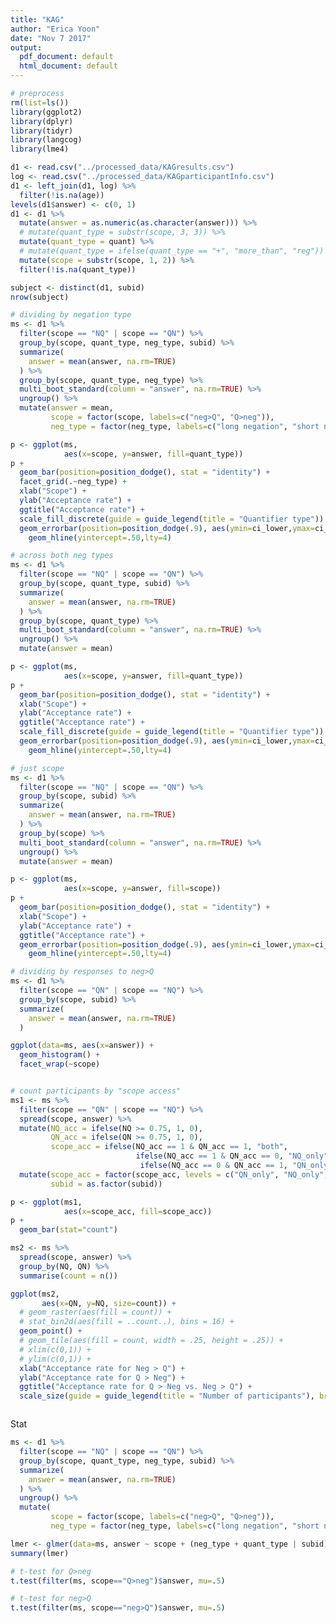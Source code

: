 ```yaml
---
title: "KAG"
author: "Erica Yoon"
date: "Nov 7 2017"
output:
  pdf_document: default
  html_document: default
---
```


```r
# preprocess
rm(list=ls())
library(ggplot2)
library(dplyr)
library(tidyr)
library(langcog)
library(lme4)

d1 <- read.csv("../processed_data/KAGresults.csv")
log <- read.csv("../processed_data/KAGparticipantInfo.csv")
d1 <- left_join(d1, log) %>%
  filter(!is.na(age)) 
levels(d1$answer) <- c(0, 1)
d1 <- d1 %>% 
  mutate(answer = as.numeric(as.character(answer))) %>%
  # mutate(quant_type = substr(scope, 3, 3)) %>%
  mutate(quant_type = quant) %>%
  # mutate(quant_type = ifelse(quant_type == "+", "more_than", "reg")) %>%
  mutate(scope = substr(scope, 1, 2)) %>%
  filter(!is.na(quant_type))

subject <- distinct(d1, subid)
nrow(subject)
```




```r
# dividing by negation type
ms <- d1 %>%
  filter(scope == "NQ" | scope == "QN") %>%
  group_by(scope, quant_type, neg_type, subid) %>%
  summarize(
    answer = mean(answer, na.rm=TRUE)
  ) %>%
  group_by(scope, quant_type, neg_type) %>%
  multi_boot_standard(column = "answer", na.rm=TRUE) %>%
  ungroup() %>%
  mutate(answer = mean,
         scope = factor(scope, labels=c("neg>Q", "Q>neg")),
         neg_type = factor(neg_type, labels=c("long negation", "short negation")))

p <- ggplot(ms, 
            aes(x=scope, y=answer, fill=quant_type))
p + 
  geom_bar(position=position_dodge(), stat = "identity") +
  facet_grid(.~neg_type) +
  xlab("Scope") +
  ylab("Acceptance rate") + 
  ggtitle("Acceptance rate") +
  scale_fill_discrete(guide = guide_legend(title = "Quantifier type")) +
  geom_errorbar(position=position_dodge(.9), aes(ymin=ci_lower,ymax=ci_upper,width=.1)) +
    geom_hline(yintercept=.50,lty=4)
```



```r
# across both neg types
ms <- d1 %>%
  filter(scope == "NQ" | scope == "QN") %>%
  group_by(scope, quant_type, subid) %>%
  summarize(
    answer = mean(answer, na.rm=TRUE)
  ) %>%
  group_by(scope, quant_type) %>%
  multi_boot_standard(column = "answer", na.rm=TRUE) %>%
  ungroup() %>%
  mutate(answer = mean)

p <- ggplot(ms, 
            aes(x=scope, y=answer, fill=quant_type))
p + 
  geom_bar(position=position_dodge(), stat = "identity") +
  xlab("Scope") +
  ylab("Acceptance rate") + 
  ggtitle("Acceptance rate") +
  scale_fill_discrete(guide = guide_legend(title = "Quantifier type")) +
  geom_errorbar(position=position_dodge(.9), aes(ymin=ci_lower,ymax=ci_upper,width=.1)) +
    geom_hline(yintercept=.50,lty=4)

```


```r
# just scope
ms <- d1 %>%
  filter(scope == "NQ" | scope == "QN") %>%
  group_by(scope, subid) %>%
  summarize(
    answer = mean(answer, na.rm=TRUE)
  ) %>%
  group_by(scope) %>%
  multi_boot_standard(column = "answer", na.rm=TRUE) %>%
  ungroup() %>%
  mutate(answer = mean)

p <- ggplot(ms, 
            aes(x=scope, y=answer, fill=scope))
p + 
  geom_bar(position=position_dodge(), stat = "identity") +
  xlab("Scope") +
  ylab("Acceptance rate") + 
  ggtitle("Acceptance rate") +
  geom_errorbar(position=position_dodge(.9), aes(ymin=ci_lower,ymax=ci_upper,width=.1)) +
    geom_hline(yintercept=.50,lty=4)

```


```r
# dividing by responses to neg>Q
ms <- d1 %>%
  filter(scope == "QN" | scope == "NQ") %>%
  group_by(scope, subid) %>%
  summarize(
    answer = mean(answer, na.rm=TRUE)
  )

ggplot(data=ms, aes(x=answer)) + 
  geom_histogram() + 
  facet_wrap(~scope)


# count participants by "scope access"
ms1 <- ms %>%
  filter(scope == "QN" | scope == "NQ") %>%
  spread(scope, answer) %>%
  mutate(NQ_acc = ifelse(NQ >= 0.75, 1, 0),
         QN_acc = ifelse(QN >= 0.75, 1, 0),
         scope_acc = ifelse(NQ_acc == 1 & QN_acc == 1, "both", 
                            ifelse(NQ_acc == 1 & QN_acc == 0, "NQ_only", 
                             ifelse(NQ_acc == 0 & QN_acc == 1, "QN_only", "neither")))) %>%
  mutate(scope_acc = factor(scope_acc, levels = c("QN_only", "NQ_only", "both", "neither")),
         subid = as.factor(subid))

p <- ggplot(ms1, 
            aes(x=scope_acc, fill=scope_acc))
p + 
  geom_bar(stat="count")

ms2 <- ms %>%
  spread(scope, answer) %>%
  group_by(NQ, QN) %>%
  summarise(count = n())

ggplot(ms2, 
       aes(x=QN, y=NQ, size=count)) +
  # geom_raster(aes(fill = count)) +
  # stat_bin2d(aes(fill = ..count..), bins = 16) +
  geom_point() +
  # geom_tile(aes(fill = count, width = .25, height = .25)) +
  # xlim(c(0,1)) +
  # ylim(c(0,1)) +
  xlab("Acceptance rate for Neg > Q") +
  ylab("Acceptance rate for Q > Neg") +
  ggtitle("Acceptance rate for Q > Neg vs. Neg > Q") +
  scale_size(guide = guide_legend(title = "Number of participants"), breaks=c(2, 4, 6, 8, 10)) 



```

Stat

```r
ms <- d1 %>%
  filter(scope == "NQ" | scope == "QN") %>%
  group_by(scope, quant_type, neg_type, subid) %>%
  summarize(
    answer = mean(answer, na.rm=TRUE)
  ) %>%
  ungroup() %>%
  mutate(
         scope = factor(scope, labels=c("neg>Q", "Q>neg")),
         neg_type = factor(neg_type, labels=c("long negation", "short negation")))

lmer <- glmer(data=ms, answer ~ scope + (neg_type + quant_type | subid), family=binomial)
summary(lmer)

# t-test for Q>neg
t.test(filter(ms, scope=="Q>neg")$answer, mu=.5)

# t-test for neg>Q
t.test(filter(ms, scope=="neg>Q")$answer, mu=.5)
```